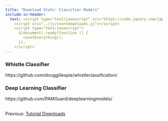 ```yaml
---
title: "Download Stats: Classifier Models"
include-in-header: 
  text: <script type="text/javascript" src="https://code.jquery.com/jquery-1.7.1.min.js"></script>
    <script src="../js/countdownloads.js"></script>
    <script type="text/javascript">
      $(document).ready(function () {
        countEverything();
      });
    </script>
---
```


```{=html}
<style>
table, th, td { 
/*  width: 100%;*/
  border: 1px solid; 
  padding-left: 10px;
  padding-right: 10px;
}
</style>
```


<h3>Whistle Classifier</h3>

::: pgdownload
https://github.com/douggillespie/whistleclassification/
:::

<h3>Deep Learning Classifier</h3>
::: pgdownload
https://github.com/PAMGuard/deeplearningmodels/
:::




<br> 
Previous: [Tutorial Downloads](tutorialstats.qmd)
